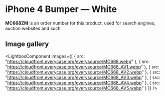 
# iPhone 4 Bumper — White

<Callout type='info' emoji='👉🏻'>**MC668ZM** is an order number for this product, used for search engines, auction websites and such.</Callout>

## Image gallery

<LightboxComponent
    images={[
      {
        src: "https://cloudfront.everycase.org/everysource/MC668.webp"
      },
      {
        src: "https://cloudfront.everycase.org/everysource/MC668_AV1.webp"
      },
      {
        src: "https://cloudfront.everycase.org/everysource/MC668_AV2.webp"
      },
      {
        src: "https://cloudfront.everycase.org/everysource/MC668_AV3.webp"
      },
      {
        src: "https://cloudfront.everycase.org/everysource/MC668_AV4.webp"
      },
      {
        src: "https://cloudfront.everycase.org/everysource/MC668_AV5.webp"
      }
    ]}
  />
